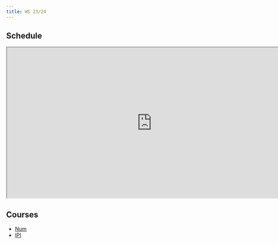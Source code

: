 ```yaml
---
title: WS 23/24
---
```


## Schedule 

```{=html}
<iframe width="780" height="405" src="https://docs.google.com/spreadsheets/d/e/2PACX-1vRCpSl49uECWNNdMjy261Mg6BPk9obbRMo6IK27sq-0ykITZgiUhcqQXR2wmG3qCtHDt6s1GsR6xsI-/pubhtml?widget=true&amp;headers=false"></iframe>
```

## Courses

* [Num](./num.qmd)
* [IPI](./ipi.qmd)
